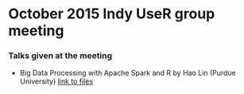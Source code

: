# October 2015 Indy UseR group meeting

### Talks given at the meeting

* Big Data Processing with Apache Spark and R by Hao Lin (Purdue University) [link to files](sparkR_October/)
    
